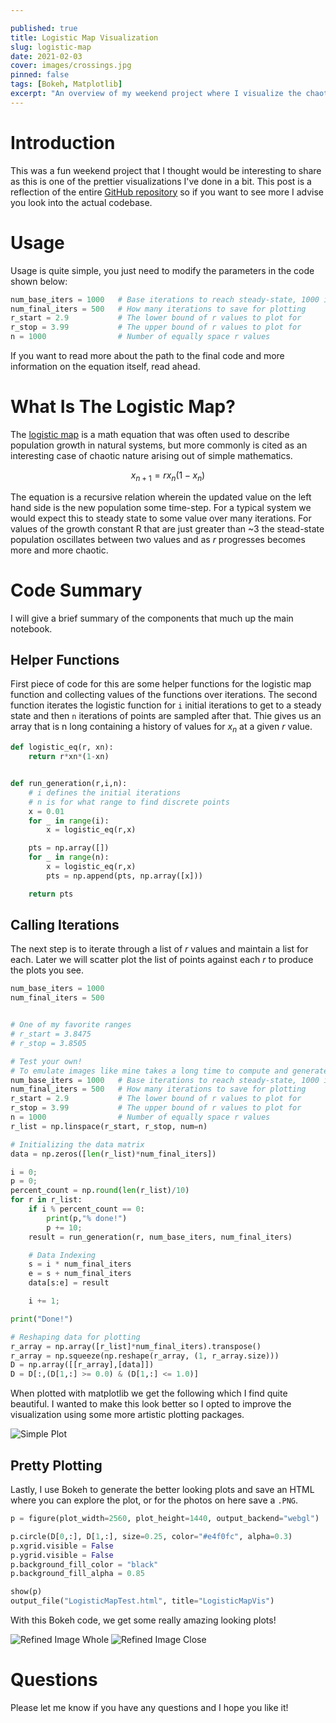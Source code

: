 ```yaml
---

published: true
title: Logistic Map Visualization
slug: logistic-map
date: 2021-02-03
cover: images/crossings.jpg
pinned: false
tags: [Bokeh, Matplotlib]
excerpt: "An overview of my weekend project where I visualize the chaotic logistic map function."
---
```


# Introduction

This was a fun weekend project that I thought would be interesting to share as this is one of the prettier visualizations I've done in a bit. This post is a reflection of the entire [GitHub repository](https://github.com/patricksyoussef/LogisticMapVisualization/) so if you want to see more I advise you look into the actual codebase.

# Usage

Usage is quite simple, you just need to modify the parameters in the code shown below:

```python
num_base_iters = 1000   # Base iterations to reach steady-state, 1000 is plenty
num_final_iters = 500   # How many iterations to save for plotting
r_start = 2.9           # The lower bound of r values to plot for
r_stop = 3.99           # The upper bound of r values to plot for
n = 1000                # Number of equally space r values
```

If you want to read more about the path to the final code and more information on the equation itself, read ahead.

# What Is The Logistic Map?

The [logistic map](https://en.wikipedia.org/wiki/Logistic_map) is a math equation that was often used to describe population growth in natural systems, but more commonly is cited as an interesting case of chaotic nature arising out of simple mathematics.

$$
x_{n+1} = rx_n(1-x_n)
$$

The equation is a recursive relation wherein the updated value on the left hand side is the new population some time-step. For a typical system we would expect this to steady state to some value over many iterations. For values of the growth constant R that are just greater than ~3 the stead-state population oscillates between two values and as $r$ progresses becomes more and more chaotic.

# Code Summary

I will give a brief summary of the components that much up the main notebook.

## Helper Functions

First piece of code for this are some helper functions for the logistic map function and collecting values of the functions over iterations. The second function iterates the logistic function for `i` initial iterations to get to a steady state and then `n` iterations of points are sampled after that. Thie gives us an array that is n long containing a history of values for $x_n$ at a given $r$ value.

```python
def logistic_eq(r, xn):
    return r*xn*(1-xn)


def run_generation(r,i,n):
    # i defines the initial iterations
    # n is for what range to find discrete points
    x = 0.01
    for _ in range(i):
        x = logistic_eq(r,x)

    pts = np.array([])
    for _ in range(n):
        x = logistic_eq(r,x)
        pts = np.append(pts, np.array([x]))

    return pts
```

## Calling Iterations

The next step is to iterate through a list of $r$ values and maintain a list for each. Later we will scatter plot the list of points against each $r$ to produce the plots you see.

```python
num_base_iters = 1000
num_final_iters = 500


# One of my favorite ranges
# r_start = 3.8475
# r_stop = 3.8505

# Test your own!
# To emulate images like mine takes a long time to compute and generate image
num_base_iters = 1000   # Base iterations to reach steady-state, 1000 is plenty
num_final_iters = 500   # How many iterations to save for plotting
r_start = 2.9           # The lower bound of r values to plot for
r_stop = 3.99           # The upper bound of r values to plot for
n = 1000                # Number of equally space r values
r_list = np.linspace(r_start, r_stop, num=n)

# Initializing the data matrix
data = np.zeros([len(r_list)*num_final_iters])

i = 0;
p = 0;
percent_count = np.round(len(r_list)/10)
for r in r_list:
    if i % percent_count == 0:
        print(p,"% done!")
        p += 10;
    result = run_generation(r, num_base_iters, num_final_iters)

    # Data Indexing
    s = i * num_final_iters
    e = s + num_final_iters
    data[s:e] = result

    i += 1;

print("Done!")

# Reshaping data for plotting
r_array = np.array([r_list]*num_final_iters).transpose()
r_array = np.squeeze(np.reshape(r_array, (1, r_array.size)))
D = np.array([[r_array],[data]])
D = D[:,(D[1,:] >= 0.0) & (D[1,:] <= 1.0)]
```

When plotted with matplotlib we get the following which I find quite beautiful. I wanted to make this look better so I opted to improve the visualization using some more artistic plotting packages.

![Simple Plot](images/plotsimple.png)

## Pretty Plotting

Lastly, I use Bokeh to generate the better looking plots and save an HTML where you can explore the plot, or for the photos on here save a `.PNG`.

```python
p = figure(plot_width=2560, plot_height=1440, output_backend="webgl")

p.circle(D[0,:], D[1,:], size=0.25, color="#e4f0fc", alpha=0.3)
p.xgrid.visible = False
p.ygrid.visible = False
p.background_fill_color = "black"
p.background_fill_alpha = 0.85

show(p)
output_file("LogisticMapTest.html", title="LogisticMapVis")
```

With this Bokeh code, we get some really amazing looking plots!

![Refined Image Whole](images/map_full.png)
![Refined Image Close](images/crossings.jpg)

# Questions

Please let me know if you have any questions and I hope you like it!
